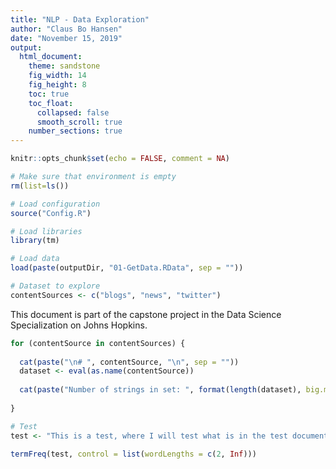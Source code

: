```yaml
---
title: "NLP - Data Exploration"
author: "Claus Bo Hansen"
date: "November 15, 2019"
output:
  html_document:
    theme: sandstone
    fig_width: 14
    fig_height: 8
    toc: true
    toc_float:
      collapsed: false
      smooth_scroll: true
    number_sections: true
---
```



```r
knitr::opts_chunk$set(echo = FALSE, comment = NA)

# Make sure that environment is empty
rm(list=ls())

# Load configuration
source("Config.R")

# Load libraries
library(tm)

# Load data
load(paste(outputDir, "01-GetData.RData", sep = ""))

# Dataset to explore
contentSources <- c("blogs", "news", "twitter")


```


This document is part of the capstone project in the Data Science Specialization on Johns Hopkins.




```r

for (contentSource in contentSources) {
  
  cat(paste("\n# ", contentSource, "\n", sep = ""))
  dataset <- eval(as.name(contentSource))
  
  cat(paste("Number of strings in set: ", format(length(dataset), big.mark = ","), "\n", sep = ""))
  
}

# Test
test <- "This is a test, where I will test what is in the test document"

termFreq(test, control = list(wordLengths = c(2, Inf)))


```



